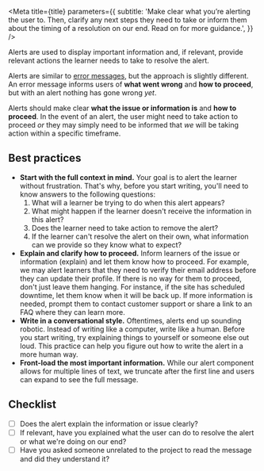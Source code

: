 
<Meta
  title={title}
  parameters={{
    subtitle:
      'Make clear what you’re alerting the user to. Then, clarify any next steps they need to take or inform them about the timing of a resolution on our end. Read on for more guidance.',
  }}
/>

Alerts are used to display important information and, if relevant, provide relevant actions the learner needs to take to resolve the alert.

Alerts are similar to [error messages](https://www.notion.so/Error-messages-6b48df1c029b4aac98da0dec68112e7e), but the approach is slightly different. An error message informs users of **what went wrong** and **how to proceed**, but with an alert nothing has gone wrong _yet_.

Alerts should make clear **what the issue or information is** and **how to proceed**. In the event of an alert, the user might need to take action to proceed _or_ they may simply need to be informed that _we_ will be taking action within a specific timeframe.

## Best practices

- **Start with the full context in mind.** Your goal is to alert the learner without frustration. That's why, before you start writing, you'll need to know answers to the following questions:
  1. What will a learner be trying to do when this alert appears?
  2. What might happen if the learner doesn't receive the information in this alert?
  3. Does the learner need to take action to remove the alert?
  4. If the learner can't resolve the alert on their own, what information can we provide so they know what to expect?
- **Explain and clarify how to proceed.** Inform learners of the issue or information (explain) and let them know how to proceed. For example, we may alert learners that they need to verify their email address before they can update their profile. If there is no way for them to proceed, don't just leave them hanging. For instance, if the site has scheduled downtime, let them know when it will be back up. If more information is needed, prompt them to contact customer support or share a link to an FAQ where they can learn more.
- **Write in a conversational style.** Oftentimes, alerts end up sounding robotic. Instead of writing like a computer, write like a human. Before you start writing, try explaining things to yourself or someone else out loud. This practice can help you figure out how to write the alert in a more human way.
- **Front-load the most important information.** While our alert component allows for multiple lines of text, we truncate after the first line and users can expand to see the full message.

## Checklist

- [ ] Does the alert explain the information or issue clearly?
- [ ] If relevant, have you explained what the user can do to resolve the alert or what we're doing on our end?
- [ ] Have you asked someone unrelated to the project to read the message and did they understand it?
